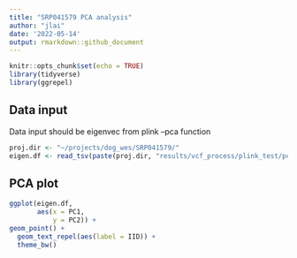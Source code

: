 ```yaml
---
title: "SRP041579 PCA analysis"
author: "jlai"
date: '2022-05-14'
output: rmarkdown::github_document
---
```


```r
knitr::opts_chunk$set(echo = TRUE)
library(tidyverse)
library(ggrepel)
```

## Data input

Data input should be eigenvec from plink --pca function

```r
proj.dir <- "~/projects/dog_wes/SRP041579/"
eigen.df <- read_tsv(paste(proj.dir, "results/vcf_process/plink_test/pca_analysis.eigenvec", sep = "/"))
```

## PCA plot


```r
ggplot(eigen.df,
       aes(x = PC1,
           y = PC2)) +
geom_point() +
  geom_text_repel(aes(label = IID)) +
  theme_bw()
         
         
```


